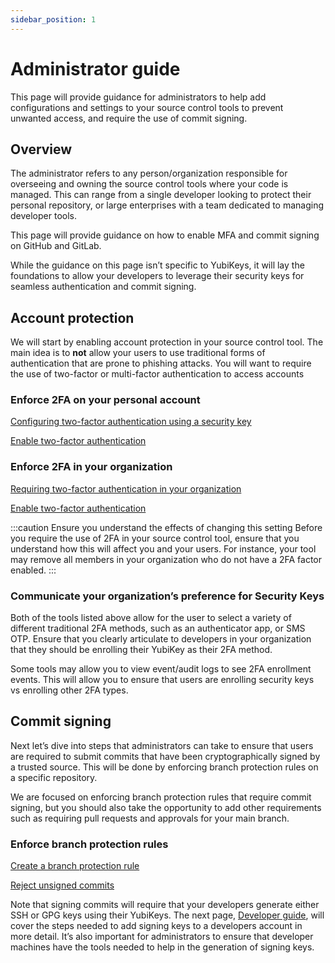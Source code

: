 ```yaml
---
sidebar_position: 1
---
```



# Administrator guide

This page will provide guidance for administrators to help add configurations and settings to your source control tools to prevent unwanted access, and require the use of commit signing.

## Overview

The administrator refers to any person/organization responsible for overseeing and owning the source control tools where your code is managed. This can range from a single developer looking to protect their personal repository, or large enterprises with a team dedicated to managing developer tools.

This page will provide guidance on how to enable MFA and commit signing on GitHub and GitLab.

While the guidance on this page isn’t specific to YubiKeys, it will lay the foundations to allow your developers to leverage their security keys for seamless authentication and commit signing.

## Account protection

We will start by enabling account protection in your source control tool. The main idea is to **not** allow your users to use traditional forms of authentication that are prone to phishing attacks. You will want to require the use of two-factor or multi-factor authentication to access accounts

### Enforce 2FA on your personal account

<Tabs groupId="source-control-type" className="my_tabs">
  <TabItem value="GitHub" label="GitHub" default>

[Configuring two-factor authentication using a security
key](https://docs.github.com/en/authentication/securing-your-account-with-two-factor-authentication-2fa/configuring-two-factor-authentication#configuring-two-factor-authentication-using-a-security-key)

  </TabItem>
  <TabItem value="GitLab" label="GitLab">

[Enable two-factor authentication](https://docs.gitlab.com/ee/user/profile/account/two_factor_authentication.html#enable-two-factor-authentication)

  </TabItem>
</Tabs>

### Enforce 2FA in your organization

<Tabs groupId="source-control-type" className="my_tabs">
  <TabItem value="GitHub" label="GitHub" default>

[Requiring two-factor authentication in your organization](https://docs.github.com/en/organizations/keeping-your-organization-secure/managing-two-factor-authentication-for-your-organization/requiring-two-factor-authentication-in-your-organization#requiring-two-factor-authentication-in-your-organization)

  </TabItem>
  <TabItem value="GitLab" label="GitLab">

[Enable two-factor authentication](https://docs.gitlab.com/ee/user/profile/account/two_factor_authentication.html#enable-two-factor-authentication)

  </TabItem>
</Tabs>

:::caution Ensure you understand the effects of changing this setting
Before you require the use of 2FA in your source control tool, ensure that you understand how this will affect you and your users. For instance, your tool may remove all members in your organization who do not have a 2FA factor enabled.
:::

### Communicate your organization’s preference for Security Keys

Both of the tools listed above allow for the user to select a variety of different traditional 2FA methods, such as an authenticator app, or SMS OTP. Ensure that you clearly articulate to developers in your organization that they should be enrolling their YubiKey as their 2FA method.

Some tools may allow you to view event/audit logs to see 2FA enrollment events. This will allow you to ensure that users are enrolling security keys vs enrolling other 2FA types.

## Commit signing

Next let’s dive into steps that administrators can take to ensure that users are required to submit commits that have been cryptographically signed by a trusted source. This will be done by enforcing branch protection rules on a specific repository.

We are focused on enforcing branch protection rules that require commit signing, but you should also take the opportunity to add other requirements such as requiring pull requests and approvals for your main branch.

### Enforce branch protection rules

<Tabs groupId="source-control-type" className="my_tabs">
  <TabItem value="GitHub" label="GitHub" default>

[Create a branch protection rule](https://docs.github.com/en/repositories/configuring-branches-and-merges-in-your-repository/managing-protected-branches/managing-a-branch-protection-rule#creating-a-branch-protection-rule)

  </TabItem>

  <TabItem value="GitLab" label="GitLab">

[Reject unsigned commits](https://docs.gitlab.com/ee/user/project/repository/push_rules.html#prevent-unintended-consequences)

  </TabItem>
</Tabs>

Note that signing commits will require that your developers generate either SSH or GPG keys using their YubiKeys. The next page, [Developer guide](/docs/guides/developers), will cover the steps needed to add signing keys to a developers account in more detail. It’s also important for administrators to ensure that developer machines have the tools needed to help in the generation of signing keys.
